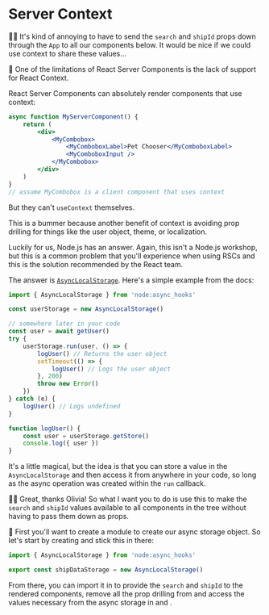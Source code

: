 # Server Context

👨‍💼 It's kind of annoying to have to send the `search` and `shipId` props down
through the `App` to all our components below. It would be nice if we could
use context to share these values...

🦉 One of the limitations of React Server Components is the lack of support for
React Context.

React Server Components can absolutely render components that use context:

```jsx
async function MyServerComponent() {
	return (
		<div>
			<MyCombobox>
				<MyComboboxLabel>Pet Chooser</MyComboboxLabel>
				<MyComboboxInput />
			</MyCombobox>
		</div>
	)
}
// assume MyCombobox is a client component that uses context
```

But they can't `useContext` themselves.

This is a bummer because another benefit of context is avoiding prop drilling
for things like the user object, theme, or localization.

Luckily for us, Node.js has an answer. Again, this isn't a Node.js workshop,
but this is a common problem that you'll experience when using RSCs and this
is the solution recommended by the React team.

The answer is [`AsyncLocalStorage`](https://nodejs.org/api/async_context.html).
Here's a simple example from the docs:

```js
import { AsyncLocalStorage } from 'node:async_hooks'

const userStorage = new AsyncLocalStorage()

// somewhere later in your code
const user = await getUser()
try {
	userStorage.run(user, () => {
		logUser() // Returns the user object
		setTimeout(() => {
			logUser() // Logs the user object
		}, 200)
		throw new Error()
	})
} catch (e) {
	logUser() // Logs undefined
}

function logUser() {
	const user = userStorage.getStore()
	console.log({ user })
}
```

It's a little magical, but the idea is that you can store a value in the
`AsyncLocalStorage` and then access it from anywhere in your code, so long as
the async operation was created within the `run` callback.

👨‍💼 Great, thanks Olivia! So what I want you to do is use this to make the
`search` and `shipId` values available to all components in the tree without
having to pass them down as props.

🐨 First you'll want to create a module to create our async storage object. So
let's start by creating <InlineFile file="server/async-storage.js" /> and stick
this in there:

```js
import { AsyncLocalStorage } from 'node:async_hooks'

export const shipDataStorage = new AsyncLocalStorage()
```

From there, you can import it in <InlineFile file="server/app.js" /> to provide
the `search` and `shipId` to the rendered components, remove all the prop
drilling from <InlineFile file="ui/app.js" /> and access the values necessary
from the async storage in <InlineFile file="ui/ship-details.js" />
and <InlineFile file="ui/ship-search-results.js" />.
